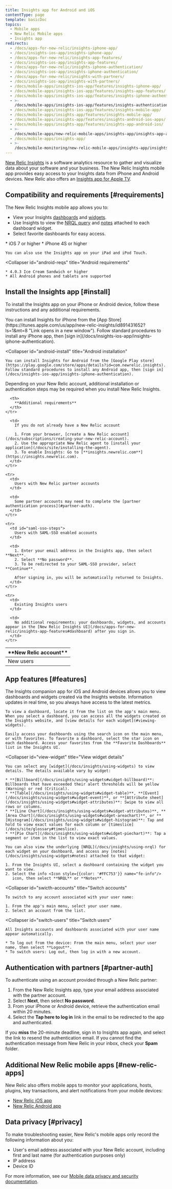 ```yaml
---
title: Insights app for Android and iOS
contentType: page
template: basicDoc
topics:
  - Mobile apps
  - New Relic Mobile apps
  - Insights app
redirects:
  - /docs/apps-for-new-relic/insights-iphone-app/
  - /docs/insights-ios-app/insights-iphone-app/
  - /docs/apps-for-new-relic/insights-app-features/
  - /docs/insights-ios-app/insights-app-features/
  - /docs/apps-for-new-relic/insights-iphone-authentication/
  - /docs/insights-ios-app/insights-iphone-authentication/
  - /docs/apps-for-new-relic/insights-with-partners/
  - /docs/insights-ios-app/insights-with-partners/
  - /docs/mobile-apps/insights-ios-app/features/insights-iphone-app/
  - /docs/mobile-apps/insights-ios-app/features/insights-app-features/
  - /docs/mobile-apps/insights-ios-app/features/insights-iphone-authentication/
  - >-
    /docs/mobile-apps/insights-ios-app/features/insights-authentication-partners/
  - /docs/mobile-apps/insights-ios-app/features/insights-mobile-app/
  - /docs/mobile-apps/insights-app/features/insights-mobile-app/
  - /docs/mobile-apps/insights-app/features/insights-android-ios-apps/
  - /docs/mobile-apps/insights-app/features/insights-app-android-ios/
  - >-
    /docs/mobile-apps/new-relic-mobile-apps/insights-app/insights-app-android-ios/
  - /docs/mobile-apps/insights-app/
  - >-
    /docs/mobile-monitoring/new-relic-mobile-apps/insights-app/insights-app-android-ios/
---
```


[New Relic Insights](/docs/insights/new-relic-insights/understanding-insights/new-relic-insights) is a software analytics resource to gather and visualize data about your software and your business. The New Relic Insights mobile app provides easy access to your Insights data from iPhone and Android devices. New Relic also offers an [Insights app for Apple TV](/docs/mobile-monitoring/new-relic-mobile-apps/insights-app/insights-app-apple-tv).

## Compatibility and requirements [#requirements]

The New Relic Insights mobile app allows you to:

* View your Insights [dashboards](/docs/insights/viewing-dashboards) and [widgets](/docs/insights/using-widgets).
* Use Insights to view the [NRQL query](/docs/insights/using-nrql) and [notes](/docs/insights/using-widgets#notes) attached to each dashboard widget.
* Select favorite dashboards for easy access.

<CollapserGroup>
  <Collapser
    id="iphone-reqs"
    title="iPhone requirements"
  >
    * iOS 7 or higher
    * iPhone 4S or higher

    You can also use the Insights app on your iPad and iPod Touch.
  </Collapser>

  <Collapser
    id="android-reqs"
    title="Android requirements"
  >
    * 4.0.3 Ice Cream Sandwich or higher
    * All Android phones and tablets are supported
  </Collapser>
</CollapserGroup>

## Install the Insights app [#install]

To install the Insights app on your iPhone or Android device, follow these instructions and any additional requirements.

<CollapserGroup>
  <Collapser
    id="iphone-install"
    title="iPhone installation"
  >
    You can install Insights for iPhone from the [App Store](https://itunes.apple.com/us/app/new-relic-insights/id891431652?ls=1&mt=8 "Link opens in a new window"). Follow standard procedures to install any iPhone app, then [sign in](/docs/insights-ios-app/insights-iphone-authentication).
  </Collapser>

  <Collapser
    id="android-install"
    title="Android installation"
  >
    You can install Insights for Android from the [Google Play store](https://play.google.com/store/apps/details?id=com.newrelic.insights). Follow standard procedures to install any Android app, then [sign in](/docs/insights-ios-app/insights-iphone-authentication).
  </Collapser>
</CollapserGroup>

Depending on your New Relic account, additional installation or authentication steps may be required when you install New Relic Insights.

<Table>
  <thead>
    <tr>
      <th width={200}>
        **New Relic account**
      </th>

      <th>
        **Additional requirements**
      </th>
    </tr>
  </thead>

  <tbody>
    <tr>
      <td>
        New users
      </td>

      <td>
        If you do not already have a New Relic account

        1. From your browser, [create a New Relic account](/docs/subscriptions/creating-your-new-relic-account).
        2. Use the appropriate New Relic agent to [install your application](/docs/site/installing-the-agent).
        3. To enable Insights: Go to [**insights.newrelic.com**](https://insights.newrelic.com).
      </td>
    </tr>

    <tr>
      <td>
        Users with New Relic partner accounts
      </td>

      <td>
        Some partner accounts may need to complete the [partner authentication process](#partner-auth).
      </td>
    </tr>

    <tr>
      <td id="saml-sso-steps">
        Users with SAML-SSO enabled accounts
      </td>

      <td>
        1. Enter your email address in the Insights app, then select **Next**.
        2. Select **No password**.
        3. To be redirected to your SAML-SSO provider, select **Continue**.

        After signing in, you will be automatically returned to Insights.
      </td>
    </tr>

    <tr>
      <td>
        Existing Insights users
      </td>

      <td>
        No additional requirements; your dashboards, widgets, and accounts appear in the [New Relic Insights UI](/docs/apps-for-new-relic/insights-app-features#dashboard) after you sign in.
      </td>
    </tr>
  </tbody>
</Table>

## App features [#features]

<CollapserGroup>
  <Collapser
    id="view-dashboards"
    title="View dashboards"
  >
    The Insights companion app for iOS and Android devices allows you to view dashboards and widgets created via the Insights website. Information updates in real time, so you always have access to the latest metrics.

    To view a dashboard, locate it from the list on the app's main menu. When you select a dashboard, you can access all the widgets created on the Insights website, and [view details for each widget](#viewing-widgets).

    Easily access your dashboards using the search icon on the main menu, or with favorites. To favorite a dashboard, select the star icon on each dashboard. Access your favorites from the **Favorite Dashboards** list in the Insights UI.
  </Collapser>

  <Collapser
    id="view-widget"
    title="View widget details"
  >
    You can select any [widget](/docs/insights/using-widgets) to view details. The details available vary by widget:

    * **[Billboard](/docs/insights/using-widgets#widget-billboard)**: Billboards that have exceeded their alert thresholds will be yellow (Warning) or red (Critical).
    * **[Table](/docs/insights/using-widgets#widget-table)**, **[Event](/docs/insights/using-widgets#widget-event)**, or **[Attribute sheet](/docs/insights/using-widgets#widget-attributes)**: Swipe to view all rows or columns.
    * **[Line Chart](/docs/insights/using-widgets#widget-attributes)**, **[Area Chart](/docs/insights/using-widgets#widget-areachart)**, or **[Histogram](/docs/insights/using-widgets#widget-histogram)**: Tap and hold to view exact values for each column or [timeslice](/docs/site/glossary#timeslice).
    * **[Pie Chart](/docs/insights/using-widgets#widget-piechart)**: Tap a segment or item in the list to view exact values.

    You can also view the underlying [NRQL](/docs/insights/using-nrql) for each widget on your dashboard, and access any [notes](/docs/insights/using-widgets#notes) attached to that widget:

    1. From the Insights UI, select a dashboard containing the widget you want to view.
    2. Select the info <Icon style={{color: '#FFC753'}} name="fe-info"/>
       icon, then select **NRQL** or **Notes**.
  </Collapser>

  <Collapser
    id="swicth-accounts"
    title="Switch accounts"
  >
    To switch to any account associated with your user name:

    1. From the app's main menu, select your user name.
    2. Select an account from the list.
  </Collapser>

  <Collapser
    id="switch-users"
    title="Switch users"
  >
    All Insights accounts and dashboards associated with your user name appear automatically.

    * To log out from the device: From the main menu, select your user name, then select **Logout**.
    * To switch users: Log out, then log in with a new account.
  </Collapser>
</CollapserGroup>

## Authentication with partners [#partner-auth]

To authenticate using an account provided through a New Relic partner:

1. From the New Relic Insights app, type your email address associated with the partner account.
2. Select **Next**, then select **No password**.
3. From your iPhone or Android device, retrieve the authentication email within 20 minutes.
4. Select the **Tap here to log in** link in the email to be redirected to the app and authenticated.

If you **miss** the 20-minute deadline, sign in to Insights app again, and select the link to resend the authentication email. If you cannot find the authentication message from New Relic in your inbox, check your **Spam** folder.

## Additional New Relic mobile apps [#new-relic-apps]

New Relic also offers mobile apps to monitor your applications, hosts, plugins, key transactions, and alert notifications from your mobile devices:

* [New Relic iOS app](/docs/apps-for-new-relic/new-relic-ios-app)
* [New Relic Android app](/docs/apps-for-new-relic/new-relic-android-app)

## Data privacy [#privacy]

To make troubleshooting easier, New Relic's mobile apps only record the following information about you:

* User's email address associated with your New Relic account, including first and last name (for authentication purposes only)
* IP address
* Device ID

For more information, see our [Mobile data privacy and security documentation](/docs/mobile-monitoring/new-relic-mobile/get-started/security-mobile-apps).

